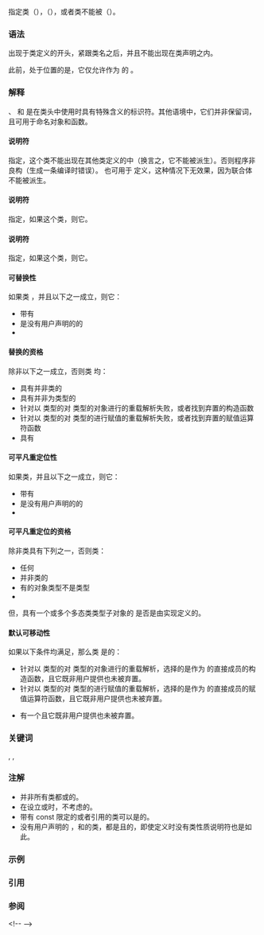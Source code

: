 {{title|类性质说明符 {{mark since c++26}}}}
{{cpp/language/classes/navbar}}

指定类{{i|可替换}}（{{c/core|replaceable_if_eligible}}），{{i|可平凡重定位}}（{{c/core|trivially_relocatable_if_eligible}}），或者类不能被{{rlp|derived class|派生}}（{{c/core|final}}）。

===语法===
{{rlp|class property specifiers|类性质说明符}}出现于类定义的开头，紧跟类名之后，并且不能出现在类声明之内。

{{sdsc begin}}
{{sdsc|{{spar|类关键词}} {{spar optional|属性}} {{spar|类头名}} {{spar optional|类性质说明符序列}} {{spar optional|基类子句}}}}
{{sdsc end}}

{{par begin}}
{{par|{{spar|类性质说明符序列}}|一或多个 {{spar sep|类性质说明符}}，但每个最多仅可出现一次。}}
{{par|{{spar|类性质说明符}}|下列之一：{{ltt|cpp/identifier with special meaning/final}}、{{ltt|cpp/identifier with special meaning/replaceable_if_eligible}} 和 {{ltt|cpp/identifier with special meaning/trivially_relocatable_if_eligible}}。}}
{{par end}}

此前{{mark c++26}}，处于{{spar optional|类性质说明符序列}}位置的是{{spar optional|类虚说明符}}，它仅允许作为 {{rlp|final|{{tt|final}} 说明符}}的 {{c/core|final}} {{mark since c++11}}。

===解释===
{{c/core|final}}、{{c/core|replaceable_if_eligible}} 和 {{c/core|trivially_relocatable_if_eligible}} 是在类头中使用时具有特殊含义的标识符。其他语境中，它们并非保留词，且可用于命名对象和函数。

===={{c/core|final}} 说明符====
{{c/core|final}} 指定，这个类不能出现在其他类定义的{{spar sep|基类说明符列表}}中（换言之，它不能被派生）。否则程序非良构（生成一条编译时错误）。{{c/core|final}} 也可用于 {{rlp|union}} 定义，这种情况下无效果{{rev inl|since=c++14|（除了 {{lc|std::is_final}} 的结果外）}}，因为联合体不能被派生。

===={{c/core|replaceable_if_eligible}} 说明符====
{{c/core|replaceable_if_eligible}} 指定，如果这个类[[#替换的资格|{{i|有替换资格}}]]，则它[[#可替换性|{{i|可替换}}]]。

===={{c/core|trivially_relocatable_if_eligible}} 说明符====
{{c/core|trivially_relocatable_if_eligible}} 指定，如果这个类[[#可平凡重定位的资格|{{i|有可平凡重定位资格}}]]，则它[[#可平凡重定位性|{{i|可平凡重定位}}]]。

====可替换性====
如果类 {{tt|C}} [[#替换的资格|{{i|有替换资格}}]]，并且以下之一成立，则它{{i|可替换}}：
* 带有 {{c/core|replaceable_if_eligible}} {{spar|类性质说明符}}
* 是没有用户声明的{{rlps|member functions#特殊成员函数}}的 {{rlpt|union}}
* [[#默认可移动性|{{i|默认可移动}}]]

====替换的资格====
除非以下之一成立，否则类 {{tt|C}} 均{{i|有替换资格}}：
* 具有并非[[#可替换性|{{i|可替换}}]]类的{{rlp|derived_class|基类}}
* 具有并非为[[#可替换性|{{i|可替换}}]]类型的{{rlp|data members|非静态数据成员}}
* 针对以 {{tt|C}} 类型的{{rlps|value_category#亡值}}对 {{tt|C}} 类型的对象进行{{rlp|direct initialization|直接初始化}}的重载解析失败，或者找到弃置的构造函数
* 针对以 {{tt|C}} 类型的{{rlps|value category#亡值}}对 {{tt|C}} 类型的{{rlps|value_category#左值}}进行赋值的重载解析失败，或者找到弃置的赋值运算符函数
* 具有{{rlps|destructor#弃置的析构函数}}

====可平凡重定位性====
如果类[[#可平凡重定位的资格|{{i|有可平凡重定位资格}}]]，并且以下之一成立，则它{{i|可平凡重定位}}：
* 带有 {{c/core|trivially_relocatable_if_eligible}} {{spar|类性质说明符}}
* 是没有用户声明的{{rlps|member functions#特殊成员函数}}的 {{rlpt|union}}
* [[#默认可移动性|{{i|默认可移动}}]]

====可平凡重定位的资格====
除非类具有下列之一，否则类{{i|有可平凡重定位资格}}：
* 任何{{rlps|derived_class#虚基类}}
* 并非[[#可平凡重定位性|{{i|可平凡重定位}}]]类的{{rlp|derived class|基类}}
* 有{{rlp|data members|非静态数据成员}}的对象类型不是[[#可平凡重定位性|{{i|可平凡重定位}}]]类型
* {{rlps|destructor#弃置的析构函数}}
但，具有一个或多个多态类类型子对象的 [[cpp/language/union|{{c/core|union}}]] 是否{{i|有可平凡重定位资格}}是由实现定义的。

====默认可移动性====
如果以下条件均满足，那么类 {{tt|C}} 是{{i|默认可移动}}的：
* 针对以 {{tt|C}} 类型的{{rlps|value category#亡值}}对 {{tt|C}} 类型的对象进行{{rlp|direct initialization|直接初始化}}的重载解析，选择的是作为 {{tt|C}} 的直接成员的构造函数，且它既非用户提供也未被弃置。
* 针对以 {{tt|C}} 类型的{{rlps|value category#亡值}}对 {{tt|C}} 类型的{{rlps|value category#左值}}进行赋值的重载解析，选择的是作为 {{tt|C}} 的直接成员的赋值运算符函数，且它既非用户提供也未被弃置。
* {{tt|C}} 有一个{{rlp|destructor|析构函数}}且它既非用户提供也未被弃置。

===关键词===
{{ltt|cpp/identifier with special meaning/final}},
{{ltt|cpp/identifier with special meaning/replaceable_if_eligible}},
{{ltt|cpp/identifier with special meaning/trivially_relocatable_if_eligible}}

===注解===
* 并非所有{{named req|TriviallyCopyable}}类都{{i|可替换}}或[[#可平凡重定位性|{{i|可平凡重定位}}]]的。
* 在设立[[#可平凡重定位性|{{i|可平凡重定位}}]]或[[#可替换性|{{i|可替换性}}]]时，不考虑{{rlps|member functions#特殊成员函数}}的{{rlp|access|可访问性}}。
* 带有 const 限定的或者引用{{rlp|data members|非静态数据成员}}的类可以是[[#可平凡重定位性|{{i|可平凡重定位}}]]的。
* 没有用户声明{{rlps|member functions#特殊成员函数}}的 {{rlpt|union}}，和[[#默认可移动性|{{i|默认可移动}}]]的类，都是[[#可替换性|{{i|可替换}}]]且[[#可平凡重定位性|{{i|可平凡重定位}}]]的，即使定义时没有类性质说明符也是如此。

{{feature test macro|__cpp_trivial_relocatability|std=C++26|value=202502L|{{ls|#可平凡重定位性}}}}

===示例===
{{example
|code=
struct final;      // OK；声明名为 'final' 的类，未使用类性质说明符。
struct IF final;   // 非良构：类性质说明符不能出现在函数声明中。
struct F final {}; // OK；说明符将类 F 标记为不能派生。
struct D: F {};    // 非良构：类 F 不能被派生。

// OK；说明符将类 R 标记为若有资格则可替换。
struct R replaceable_if_eligible {};

// OK；说明符将类 T 标记为若有资格则可平凡定位。
struct T trivially_relocatable_if_eligible {};

// OK；一个类可以使用多个类性质说明符标记。
struct FRT final replaceable_if_eligible trivially_relocatable_if_eligible {};

// 非良构：每个类性质说明符仅可最多出现一次。
struct FRF final replaceable_if_eligible final {};

int main() {}
}}

===引用===
{{ref std c++26}}
{{ref std|section=6.8.1|title=Trivially relocatable and replaceable types|id=basic.types.general}}
{{ref std end}}

===参阅===
{{dsc begin}}
{{dsc inc|cpp/language/dsc final}}&lt;!--
{{dsc inc|cpp/types/dsc is_trivially_relocatable}}--&gt;
{{dsc inc|cpp/types/dsc is_final}}
{{dsc end}}